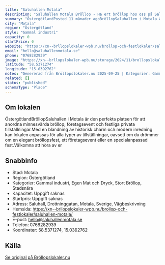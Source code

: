 ```yaml
---
title: "Saluhallen Motala"
description: "Saluhallen Motala Bröllop - Ha ert bröllop hos oss på Saluhallen Motala. Se vår fina Bröllopslokal. Skicka gärna en förfrågan så hjälper vi Er!"
summary: "ÖstergötlandPosted 11 månader agoBröllopSaluhallen i Motala är den perfekta platsen för att anordna minnesvärda bröllop, företagsevent och festliga privata tillställningar.Med en blandning av…"
city: "Motala"
region: "Östergötland"
style: "Gammal industri"
capacity: 0
startPrice: 0
website: "https://xn--brllopslokaler-wpb.nu/brollop-och-festlokaler/saluhallen-motala/"
email: "hello@saluhallenmotala.se"
phone: "0768282939"
image: "https://xn--brllopslokaler-wpb.nu/storage/2024/11/brollopslokal-motala-saluhallen-brollop-visn.webp"
latitude: "58.5371274"
longitude: "15.0392762"
notes: "Genererad från Bröllopslokaler.nu 2025-09-25 | Kategorier: Gammal industri, Egen Mat och Dryck, Stort Bröllop, Stadsnära"
related: []
status: "published"
schemaType: "Place"
---
```


## Om lokalen

ÖstergötlandBröllopSaluhallen i Motala är den perfekta platsen för att anordna minnesvärda bröllop, företagsevent och festliga privata tillställningar.Med en blandning av historisk charm och modern inredning kan lokalen anpassas för alla typer av tillställningar, oavsett om du drömmer om en elegant bröllopsfest, ett företagsevent eller en specialanpassad fest.Välkomna att höra av er

## Snabbinfo

- Stad: Motala
- Region: Östergötland
- Kategorier: Gammal industri, Egen Mat och Dryck, Stort Bröllop, Stadsnära
- Kapacitet: Uppgift saknas
- Startpris: Uppgift saknas
- Adress: Saluhall, Drottninggatan, Motala, Sverige, Vägbeskrivning
- Hemsida: https://xn--brllopslokaler-wpb.nu/brollop-och-festlokaler/saluhallen-motala/
- E-post: hello@saluhallenmotala.se
- Telefon: 0768282939
- Koordinater: 58.5371274, 15.0392762

## Källa

[Se original på Bröllopslokaler.nu](https://xn--brllopslokaler-wpb.nu/brollop-och-festlokaler/saluhallen-motala/)
